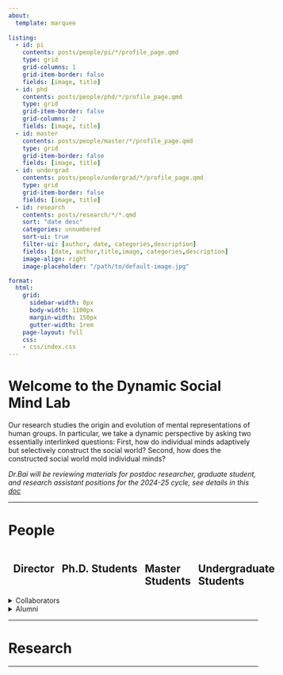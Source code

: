 ```yaml
---
about: 
  template: marquee
  
listing:
  - id: pi
    contents: posts/people/pi/*/profile_page.qmd
    type: grid
    grid-columns: 1
    grid-item-border: false
    fields: [image, title]
  - id: phd
    contents: posts/people/phd/*/profile_page.qmd
    type: grid
    grid-item-border: false
    grid-columns: 2
    fields: [image, title]
  - id: master
    contents: posts/people/master/*/profile_page.qmd
    type: grid
    grid-item-border: false
    fields: [image, title]
  - id: undergrad
    contents: posts/people/undergrad/*/profile_page.qmd
    type: grid
    grid-item-border: false
    fields: [image, title]
  - id: research
    contents: posts/research/*/*.qmd  
    sort: "date desc"  
    categories: unnumbered 
    sort-ui: true 
    filter-ui: [author, date, categories,description]  
    fields: [date, author,title,image, categories,description]  
    image-align: right  
    image-placeholder: "/path/to/default-image.jpg" 

format:
  html:
    grid:
      sidebar-width: 0px
      body-width: 1100px
      margin-width: 150px
      gutter-width: 1rem
    page-layout: full
    css: 
    - css/index.css
---
```



# Welcome to the Dynamic Social Mind Lab

Our research studies the origin and evolution of mental representations of human groups. In particular, we take a dynamic perspective by asking two essentially interlinked questions: First, how do individual minds adaptively but selectively construct the social world? Second, how does the constructed social world mold individual minds?


*Dr.Bai will be reviewing materials for postdoc researcher, graduate student, and research assistant positions for the 2024-25 cycle, see details in this [doc](https://docs.google.com/document/d/1JW5j8dAAIbFh9dqOvugFkJ2GBon9CYhEoASSvwzZndk/edit?usp=sharing)*

------------------------------------------------------------------------


<h1 id="People">People</h1>
::: {.grid style="display: flex"}

::: {.g-col1 style="margin-right: 2%; margin-left: 2%" class="pi"}
## Director
::: {#pi}
:::
:::

::: {.g-col-2 style="margin-right: 2%; margin-left: 1%;" class="phd"}
## Ph.D. Students
::: {#phd}
:::
:::

::: {.g-col-3 style="margin-right: 2%; margin-left: 1%;" class="master"}
## Master Students
::: {#master}
:::
:::

::: {.g-col-3 style="margin-right: 2%; margin-left: 1%;" class="undergrad"}
## Undergraduate Students
::: {#undergrad}
:::
:::

:::





<details class="custom-details" style="margin-bottom: 0px">
<summary>Collaborators</summary>
-   [Alexander Todorov](https://tlab.uchicago.edu/)
-   [Susan Fiske](https://www.fiskelab.org/)
-   [Tom Griffiths](https://cocosci.princeton.edu/tom/tom.php)
</details>


<details class="custom-details">
<summary>Alumni</summary>
-   [Alumni1 (Currently at Yale)](posts/teaching/Yuhao1/Yuhao1.qmd)
-   [Alumni2 (Currently at MIT)](posts/teaching/Yuhao2/Yuhao2.qmd)
-   [Alumni3 (Currently at MIT)](posts/teaching/Yuhao3/Yuhao3.qmd)
</details>



------------------------------------------------------------------------

<h1 id="Research">Research</h1>


::: {#research}
:::


------------------------------------------------------------------------
